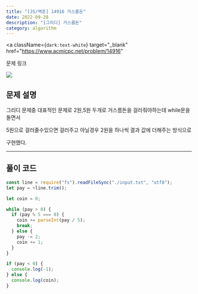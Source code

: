 ---
title: "[JS/백준] 14916 거스름돈"
date: 2022-09-28
description: "[그리디] 거스름돈"
category: algorithm
---

<a
  className={`dark:text-white`}
  target="_blank"
  href="https://www.acmicpc.net/problem/14916"
>
  문제 링크
</a>

<div>
  <img
    src="https://user-images.githubusercontent.com/75124028/192696155-50b5f608-6eed-4e74-8805-e22f0f858bff.PNG"
    className={`max-w-full h-auto`}
  />
</div>
<h2 className={`dark:text-white`}>문제 설명</h2>

그리디 문제중 대표적인 문제로 2원,5원 두개로 거스름돈을 걸러줘야하는데 while문을 돌면서

5원으로 걸러줄수있으면 걸러주고 아닐경우 2원을 하나씩 결과 값에 더해주는 방식으로

구현했다.

---

<h2 className={`dark:text-white`}>풀이 코드</h2>

```js showLineNumbers
const line = require("fs").readFileSync("./input.txt", "utf8");
let pay = +line.trim();

let coin = 0;

while (pay > 0) {
  if (pay % 5 === 0) {
    coin += parseInt(pay / 5);
    break;
  } else {
    pay -= 2;
    coin += 1;
  }
}

if (pay < 0) {
  console.log(-1);
} else {
  console.log(coin);
}
```
